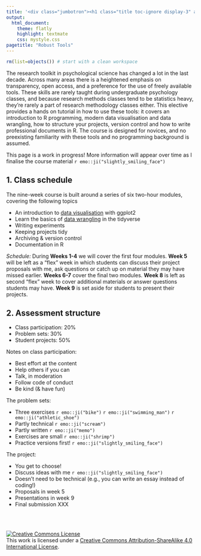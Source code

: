 ```yaml
---
title: '<div class="jumbotron"><h1 class="title toc-ignore display-3" align="center">Data science with R: A robust toolkit for psychological research</h1><p class="lead" align="center">Danielle Navarro</p></div>'
output:
  html_document:
    theme: flatly
    highlight: textmate
    css: mystyle.css
pagetitle: "Robust Tools"
---
```


```r
rm(list=objects()) # start with a clean workspace
```

The research toolkit in psychological science has changed a lot in the last decade. Across many areas there is a heightened emphasis on transparency, open access, and a preference for the use of freely available tools. These skills are rarely taught during undergraduate psychology classes, and because research methods classes tend to be statistics heavy, they’re rarely a part of research methodology classes either. This elective provides a hands on tutorial in how to use these tools: it covers an introduction to R programming, modern data visualisation and data wrangling, how to structure your projects, version control and how to write professional documents in R. The course is designed for novices, and no preexisting familiarity with these tools and no programming background is assumed.

This page is a work in progress! More information will appear over time as I finalise the course material `r emo::ji("slightly_smiling_face")`

## 1. Class schedule

The nine-week course is built around a series of six two-hour modules, covering the following topics

- An introduction to [data visualisation](visualisation) with ggplot2
- Learn the basics of [data wrangling](wrangling) in the tidyverse
- Writing experiments
- Keeping projects tidy
- Archiving & version control
- Documentation in R

*Schedule:* During **Weeks 1-4** we will cover the first four modules. **Week 5** will be left as a "flex" week in which students can discuss their project proposals with me, ask questions or catch up on material they may have missed earlier. **Weeks 6-7** cover the final two modules. **Week 8** is left as second "flex" week to cover additional materials or answer questions students may have. **Week 9** is set aside for students to present their projects. 

## 2. Assessment structure

- Class participation: 20%
- Problem sets: 30%
- Student projects: 50%

Notes on class participation:

- Best effort at the content
- Help others if you can
- Talk, in moderation
- Follow code of conduct
- Be kind (& have fun)

The problem sets:

- Three exercises `r emo::ji("bike")` `r emo::ji("swimming_man")` `r emo::ji("athletic_shoe")`
- Partly technical `r emo::ji("scream")`
- Partly written `r emo::ji("memo")`
- Exercises are small `r emo::ji("shrimp")`
- Practice versions first! `r emo::ji("slightly_smiling_face")`

The project:

- You get to choose!
- Discuss ideas with me `r emo::ji("slightly_smiling_face")`
- Doesn't need to be technical (e.g., you can write an essay instead of coding!)
- Proposals in week 5
- Presentations in week 9
- Final submission XXX


<br><br>

<a rel="license" href="http://creativecommons.org/licenses/by-sa/4.0/"><img alt="Creative Commons License" style="border-width:0" src="https://i.creativecommons.org/l/by-sa/4.0/88x31.png" /></a><br />This work is licensed under a <a rel="license" href="http://creativecommons.org/licenses/by-sa/4.0/">Creative Commons Attribution-ShareAlike 4.0 International License</a>.

